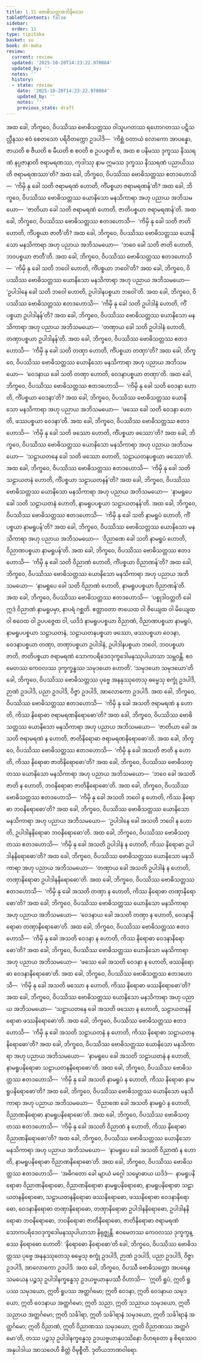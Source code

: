 ```yaml
---
title: 1.11 ဗောဓိသတ္တအဘိနိဝေသ
tableOfContents: false
sidebar:
  order: 11
type: tipitaka
basket: su
book: dn-maha
review:
  current: review
  updated: '2025-10-20T14:23:22.970084'
  updated_by: ''
  notes: ''
  history:
  - state: review
    date: '2025-10-20T14:23:22.970084'
    updated_by: ''
    notes: ''
    previous_state: draft
---
```



<DynamicBreadcrumb />


<ReviewStatus review={frontmatter.review} showDetails={true} />

<HypothesisAnnotation frontmatter={frontmatter} />

<Division number="57" book="dn-maha" e="ch" v="7" p="26">

<Paragraph number="112" book="dn-maha">
အထ ခေါ, ဘိက္ခဝေ, ဝိပဿိဿ ဗောဓိသတ္တဿ ဝါသူပဂတဿ ရဟောဂတဿ ပဋိသလ္လီနဿ ဧဝံ စေတသော ပရိဝိတက္ကော ဥဒပါဒိ—  ‘ကိစ္ဆံ ဝတာယံ လောကော အာပန္နော, ဇာယတိ စ ဇီယတိ စ မီယတိ စ စဝတိ စ ဥပပဇ္ဇတိ စ, အထ စ ပနိမဿ ဒုက္ခဿ နိဿရဏံ နပ္ပဇာနာတိ ဇရာမရဏဿ, ကုဒါဿု နာမ ဣမဿ ဒုက္ခဿ နိဿရဏံ ပညာယိဿတိ ဇရာမရဏဿာ’တိ?
</Paragraph>

<Paragraph number="113" book="dn-maha">
အထ ခေါ, ဘိက္ခဝေ, ဝိပဿိဿ ဗောဓိသတ္တဿ ဧတဒဟောသိ—  ‘ကိမှိ နု ခေါ သတိ ဇရာမရဏံ ဟောတိ, ကိံပစ္စယာ ဇရာမရဏန်’တိ? အထ ခေါ, ဘိက္ခဝေ, ဝိပဿိဿ ဗောဓိသတ္တဿ ယောနိသော မနသိကာရာ အဟု ပညာယ အဘိသမယော—  ‘ဇာတိယာ ခေါ သတိ ဇရာမရဏံ ဟောတိ, ဇာတိပစ္စယာ ဇရာမရဏန်’တိ.
</Paragraph>

<Paragraph number="114" book="dn-maha">
အထ ခေါ, ဘိက္ခဝေ, ဝိပဿိဿ ဗောဓိသတ္တဿ ဧတဒဟောသိ—  ‘ကိမှိ နု ခေါ သတိ ဇာတိ ဟောတိ, ကိံပစ္စယာ ဇာတီ’တိ? အထ ခေါ, ဘိက္ခဝေ, ဝိပဿိဿ ဗောဓိသတ္တဿ ယောနိသော မနသိကာရာ အဟု ပညာယ အဘိသမယော—  ‘ဘဝေ ခေါ သတိ ဇာတိ ဟောတိ, ဘဝပစ္စယာ ဇာတီ’တိ.
</Paragraph>

<Paragraph number="115" book="dn-maha">
အထ ခေါ, ဘိက္ခဝေ, ဝိပဿိဿ ဗောဓိသတ္တဿ ဧတဒဟောသိ—  ‘ကိမှိ နု ခေါ သတိ ဘဝေါ ဟောတိ, ကိံပစ္စယာ ဘဝေါ’တိ? အထ ခေါ, ဘိက္ခဝေ, ဝိပဿိဿ ဗောဓိသတ္တဿ ယောနိသော မနသိကာရာ အဟု ပညာယ အဘိသမယော—  ‘ဥပါဒါနေ ခေါ သတိ ဘဝေါ ဟောတိ, ဥပါဒါနပစ္စယာ ဘဝေါ’တိ.
</Paragraph>

<Paragraph number="116" book="dn-maha">
အထ ခေါ, ဘိက္ခဝေ, ဝိပဿိဿ ဗောဓိသတ္တဿ ဧတဒဟောသိ—  ‘ကိမှိ နု ခေါ သတိ ဥပါဒါနံ ဟောတိ, ကိံပစ္စယာ ဥပါဒါနန်’တိ? အထ ခေါ, ဘိက္ခဝေ, ဝိပဿိဿ ဗောဓိသတ္တဿ ယောနိသော မနသိကာရာ အဟု ပညာယ အဘိသမယော—  ‘တဏှာယ ခေါ သတိ ဥပါဒါနံ ဟောတိ, တဏှာပစ္စယာ ဥပါဒါနန်’တိ.
</Paragraph>

<Paragraph number="117" book="dn-maha">
အထ ခေါ, ဘိက္ခဝေ, ဝိပဿိဿ ဗောဓိသတ္တဿ ဧတဒဟောသိ—  ‘ကိမှိ နု ခေါ သတိ တဏှာ ဟောတိ, ကိံပစ္စယာ တဏှာ’တိ? အထ ခေါ, ဘိက္ခဝေ, ဝိပဿိဿ ဗောဓိသတ္တဿ ယောနိသော မနသိကာရာ အဟု ပညာယ အဘိသမယော—  ‘ဝေဒနာယ ခေါ သတိ တဏှာ ဟောတိ, ဝေဒနာပစ္စယာ တဏှာ’တိ.
</Paragraph>

<Paragraph number="118" book="dn-maha">
အထ ခေါ, ဘိက္ခဝေ, ဝိပဿိဿ ဗောဓိသတ္တဿ ဧတဒဟောသိ—  ‘ကိမှိ နု ခေါ သတိ ဝေဒနာ ဟောတိ, ကိံပစ္စယာ ဝေဒနာ’တိ? အထ ခေါ, ဘိက္ခဝေ, ဝိပဿိဿ ဗောဓိသတ္တဿ ယောနိသော မနသိကာရာ အဟု ပညာယ အဘိသမယော—  ‘ဖဿေ ခေါ သတိ ဝေဒနာ ဟောတိ, ဖဿပစ္စယာ ဝေဒနာ’တိ.
</Paragraph>

<Paragraph number="119" book="dn-maha">
အထ ခေါ, ဘိက္ခဝေ, ဝိပဿိဿ ဗောဓိသတ္တဿ ဧတဒဟောသိ—  ‘ကိမှိ နု ခေါ သတိ ဖဿော ဟောတိ, ကိံပစ္စယာ ဖဿော’တိ? အထ ခေါ, ဘိက္ခဝေ, ဝိပဿိဿ ဗောဓိသတ္တဿ ယောနိသော မနသိကာရာ အဟု ပညာယ အဘိသမယော—  ‘သဠာယတနေ ခေါ သတိ ဖဿော ဟောတိ, သဠာယတနပစ္စယာ ဖဿော’တိ.
</Paragraph>

<Paragraph number="120" book="dn-maha">
အထ ခေါ, ဘိက္ခဝေ, ဝိပဿိဿ ဗောဓိသတ္တဿ ဧတဒဟောသိ—  ‘ကိမှိ နု ခေါ သတိ သဠာယတနံ ဟောတိ, ကိံပစ္စယာ သဠာယတနန်’တိ? အထ ခေါ, ဘိက္ခဝေ, ဝိပဿိဿ ဗောဓိသတ္တဿ ယောနိသော မနသိကာရာ အဟု ပညာယ အဘိသမယော—  ‘နာမရူပေ ခေါ သတိ သဠာယတနံ ဟောတိ, နာမရူပပစ္စယာ သဠာယတနန်’တိ.
</Paragraph>

<Paragraph number="121" book="dn-maha">
အထ ခေါ, ဘိက္ခဝေ, ဝိပဿိဿ ဗောဓိသတ္တဿ ဧတဒဟောသိ—  ‘ကိမှိ နု ခေါ သတိ နာမရူပံ ဟောတိ, ကိံပစ္စယာ နာမရူပန်’တိ? အထ ခေါ, ဘိက္ခဝေ, ဝိပဿိဿ ဗောဓိသတ္တဿ ယောနိသော မနသိကာရာ အဟု ပညာယ အဘိသမယော—  ‘ဝိညာဏေ ခေါ သတိ နာမရူပံ ဟောတိ, ဝိညာဏပစ္စယာ နာမရူပန်’တိ.
</Paragraph>

<Paragraph number="122" book="dn-maha">
အထ ခေါ, ဘိက္ခဝေ, ဝိပဿိဿ ဗောဓိသတ္တဿ ဧတဒဟောသိ—  ‘ကိမှိ နု ခေါ သတိ ဝိညာဏံ ဟောတိ, ကိံပစ္စယာ ဝိညာဏန်’တိ? အထ ခေါ, ဘိက္ခဝေ, ဝိပဿိဿ ဗောဓိသတ္တဿ ယောနိသော မနသိကာရာ အဟု ပညာယ အဘိသမယော—  ‘နာမရူပေ ခေါ သတိ ဝိညာဏံ ဟောတိ, နာမရူပပစ္စယာ ဝိညာဏန်’တိ.
</Paragraph>

</Division>
<Division number="58" book="dn-maha" e="ch" v="7" p="27">

<Paragraph number="123" book="dn-maha">
အထ ခေါ, ဘိက္ခဝေ, ဝိပဿိဿ ဗောဓိသတ္တဿ ဧတဒဟောသိ—  ‘ပစ္စုဒါဝတ္တတိ ခေါ ဣဒံ ဝိညာဏံ နာမရူပမှာ, နာပရံ ဂစ္ဆတိ. ဧတ္တာဝတာ ဇာယေထ ဝါ ဇိယျေထ ဝါ မိယျေထ ဝါ စဝေထ ဝါ ဥပပဇ္ဇေထ ဝါ, ယဒိဒံ နာမရူပပစ္စယာ ဝိညာဏံ, ဝိညာဏပစ္စယာ နာမရူပံ, နာမရူပပစ္စယာ သဠာယတနံ, သဠာယတနပစ္စယာ ဖဿော, ဖဿပစ္စယာ ဝေဒနာ, ဝေဒနာပစ္စယာ တဏှာ, တဏှာပစ္စယာ ဥပါဒါနံ, ဥပါဒါနပစ္စယာ ဘဝေါ, ဘဝပစ္စယာ ဇာတိ, ဇာတိပစ္စယာ ဇရာမရဏံ သောကပရိဒေဝဒုက္ခဒေါမနဿုပါယာသာ သမ္ဘဝန္တိ. ဧဝမေတဿ ကေဝလဿ ဒုက္ခက္ခန္ဓဿ သမုဒယော ဟောတိ’.
</Paragraph>

</Division>
<Division number="59" book="dn-maha" e="ch" v="7" p="28">

<Paragraph number="124" book="dn-maha">
‘သမုဒယော သမုဒယော’တိ ခေါ, ဘိက္ခဝေ, ဝိပဿိဿ ဗောဓိသတ္တဿ ပုဗ္ဗေ အနနုဿုတေသု ဓမ္မေသု စက္ခုံ ဥဒပါဒိ, ဉာဏံ ဥဒပါဒိ, ပညာ ဥဒပါဒိ, ဝိဇ္ဇာ ဥဒပါဒိ, အာလောကော ဥဒပါဒိ.
</Paragraph>

</Division>
<Division number="60" book="dn-maha" e="ch" v="7" p="28">

<Paragraph number="125" book="dn-maha">
အထ ခေါ, ဘိက္ခဝေ, ဝိပဿိဿ ဗောဓိသတ္တဿ ဧတဒဟောသိ—  ‘ကိမှိ နု ခေါ အသတိ ဇရာမရဏံ န ဟောတိ, ကိဿ နိရောဓာ ဇရာမရဏနိရောဓော’တိ? အထ ခေါ, ဘိက္ခဝေ, ဝိပဿိဿ ဗောဓိသတ္တဿ ယောနိသော မနသိကာရာ အဟု ပညာယ အဘိသမယော—  ‘ဇာတိယာ ခေါ အသတိ ဇရာမရဏံ န ဟောတိ, ဇာတိနိရောဓာ ဇရာမရဏနိရောဓော’တိ.
</Paragraph>

<Paragraph number="126" book="dn-maha">
အထ ခေါ, ဘိက္ခဝေ, ဝိပဿိဿ ဗောဓိသတ္တဿ ဧတဒဟောသိ—  ‘ကိမှိ နု ခေါ အသတိ ဇာတိ န ဟောတိ, ကိဿ နိရောဓာ ဇာတိနိရောဓော’တိ? အထ ခေါ, ဘိက္ခဝေ, ဝိပဿိဿ ဗောဓိသတ္တဿ ယောနိသော မနသိကာရာ အဟု ပညာယ အဘိသမယော—  ‘ဘဝေ ခေါ အသတိ ဇာတိ န ဟောတိ, ဘဝနိရောဓာ ဇာတိနိရောဓော’တိ.
</Paragraph>

<Paragraph number="127" book="dn-maha">
အထ ခေါ, ဘိက္ခဝေ, ဝိပဿိဿ ဗောဓိသတ္တဿ ဧတဒဟောသိ—  ‘ကိမှိ နု ခေါ အသတိ ဘဝေါ န ဟောတိ, ကိဿ နိရောဓာ ဘဝနိရောဓော’တိ? အထ ခေါ, ဘိက္ခဝေ, ဝိပဿိဿ ဗောဓိသတ္တဿ ယောနိသော မနသိကာရာ အဟု ပညာယ အဘိသမယော—  ‘ဥပါဒါနေ ခေါ အသတိ ဘဝေါ န ဟောတိ, ဥပါဒါနနိရောဓာ ဘဝနိရောဓော’တိ.
</Paragraph>

<Paragraph number="128" book="dn-maha">
အထ ခေါ, ဘိက္ခဝေ, ဝိပဿိဿ ဗောဓိသတ္တဿ ဧတဒဟောသိ—  ‘ကိမှိ နု ခေါ အသတိ ဥပါဒါနံ န ဟောတိ, ကိဿ နိရောဓာ ဥပါဒါနနိရောဓော’တိ? အထ ခေါ, ဘိက္ခဝေ, ဝိပဿိဿ ဗောဓိသတ္တဿ ယောနိသော မနသိကာရာ အဟု ပညာယ အဘိသမယော—  ‘တဏှာယ ခေါ အသတိ ဥပါဒါနံ န ဟောတိ, တဏှာနိရောဓာ ဥပါဒါနနိရောဓော’တိ.
</Paragraph>

<Paragraph number="129" book="dn-maha">
အထ ခေါ, ဘိက္ခဝေ, ဝိပဿိဿ ဗောဓိသတ္တဿ ဧတဒဟောသိ—  ‘ကိမှိ နု ခေါ အသတိ တဏှာ န ဟောတိ, ကိဿ နိရောဓာ တဏှာနိရောဓော’တိ? အထ ခေါ, ဘိက္ခဝေ, ဝိပဿိဿ ဗောဓိသတ္တဿ ယောနိသော မနသိကာရာ အဟု ပညာယ အဘိသမယော—  ‘ဝေဒနာယ ခေါ အသတိ တဏှာ န ဟောတိ, ဝေဒနာနိရောဓာ တဏှာနိရောဓော’တိ.
</Paragraph>

<Paragraph number="130" book="dn-maha">
အထ ခေါ, ဘိက္ခဝေ, ဝိပဿိဿ ဗောဓိသတ္တဿ ဧတဒဟောသိ—  ‘ကိမှိ နု ခေါ အသတိ ဝေဒနာ န ဟောတိ, ကိဿ နိရောဓာ ဝေဒနာနိရောဓော’တိ? အထ ခေါ, ဘိက္ခဝေ, ဝိပဿိဿ ဗောဓိသတ္တဿ ယောနိသော မနသိကာရာ အဟု ပညာယ အဘိသမယော—  ‘ဖဿေ ခေါ အသတိ ဝေဒနာ န ဟောတိ, ဖဿနိရောဓာ ဝေဒနာနိရောဓော’တိ.
</Paragraph>

<Paragraph number="131" book="dn-maha">
အထ ခေါ, ဘိက္ခဝေ, ဝိပဿိဿ ဗောဓိသတ္တဿ ဧတဒဟောသိ—  ‘ကိမှိ နု ခေါ အသတိ ဖဿော န ဟောတိ, ကိဿ နိရောဓာ ဖဿနိရောဓော’တိ? အထ ခေါ, ဘိက္ခဝေ, ဝိပဿိဿ ဗောဓိသတ္တဿ ယောနိသော မနသိကာရာ အဟု ပညာယ အဘိသမယော—  ‘သဠာယတနေ ခေါ အသတိ ဖဿော န ဟောတိ, သဠာယတနနိရောဓာ ဖဿနိရောဓော’တိ.
</Paragraph>

<Paragraph number="132" book="dn-maha">
အထ ခေါ, ဘိက္ခဝေ, ဝိပဿိဿ ဗောဓိသတ္တဿ ဧတဒဟောသိ—  ‘ကိမှိ နု ခေါ အသတိ သဠာယတနံ န ဟောတိ, ကိဿ နိရောဓာ သဠာယတနနိရောဓော’တိ? အထ ခေါ, ဘိက္ခဝေ, ဝိပဿိဿ ဗောဓိသတ္တဿ ယောနိသော မနသိကာရာ အဟု ပညာယ အဘိသမယော—  ‘နာမရူပေ ခေါ အသတိ သဠာယတနံ န ဟောတိ, နာမရူပနိရောဓာ သဠာယတနနိရောဓော’တိ.
</Paragraph>

<Paragraph number="133" book="dn-maha">
အထ ခေါ, ဘိက္ခဝေ, ဝိပဿိဿ ဗောဓိသတ္တဿ ဧတဒဟောသိ—  ‘ကိမှိ နု ခေါ အသတိ နာမရူပံ န ဟောတိ, ကိဿ နိရောဓာ နာမရူပနိရောဓော’တိ? အထ ခေါ, ဘိက္ခဝေ, ဝိပဿိဿ ဗောဓိသတ္တဿ ယောနိသော မနသိကာရာ အဟု ပညာယ အဘိသမယော—  ‘ဝိညာဏေ ခေါ အသတိ နာမရူပံ န ဟောတိ, ဝိညာဏနိရောဓာ နာမရူပနိရောဓော’တိ.
</Paragraph>

<Paragraph number="134" book="dn-maha">
အထ ခေါ, ဘိက္ခဝေ, ဝိပဿိဿ ဗောဓိသတ္တဿ ဧတဒဟောသိ—  ‘ကိမှိ နု ခေါ အသတိ ဝိညာဏံ န ဟောတိ, ကိဿ နိရောဓာ ဝိညာဏနိရောဓော’တိ? အထ ခေါ, ဘိက္ခဝေ, ဝိပဿိဿ ဗောဓိသတ္တဿ ယောနိသော မနသိကာရာ အဟု ပညာယ အဘိသမယော—  ‘နာမရူပေ ခေါ အသတိ ဝိညာဏံ န ဟောတိ, နာမရူပနိရောဓာ ဝိညာဏနိရောဓော’တိ.
</Paragraph>

</Division>
<Division number="61" book="dn-maha" e="ch" v="7" p="30">

<Paragraph number="135" book="dn-maha">
အထ ခေါ, ဘိက္ခဝေ, ဝိပဿိဿ ဗောဓိသတ္တဿ ဧတဒဟောသိ—  ‘အဓိဂတော ခေါ မျာယံ မဂ္ဂေါ သမ္ဗောဓာယ ယဒိဒံ—  နာမရူပနိရောဓာ ဝိညာဏနိရောဓော, ဝိညာဏနိရောဓာ နာမရူပနိရောဓော, နာမရူပနိရောဓာ သဠာယတနနိရောဓော, သဠာယတနနိရောဓာ ဖဿနိရောဓော, ဖဿနိရောဓာ ဝေဒနာနိရောဓော, ဝေဒနာနိရောဓာ တဏှာနိရောဓော, တဏှာနိရောဓာ ဥပါဒါနနိရောဓော, ဥပါဒါနနိရောဓာ ဘဝနိရောဓော, ဘဝနိရောဓာ ဇာတိနိရောဓော, ဇာတိနိရောဓာ ဇရာမရဏံ သောကပရိဒေဝဒုက္ခဒေါမနဿုပါယာသာ နိရုဇ္ဈန္တိ. ဧဝမေတဿ ကေဝလဿ ဒုက္ခက္ခန္ဓဿ နိရောဓော ဟောတိ’.
</Paragraph>

</Division>
<Division number="62" book="dn-maha" e="ch" v="7" p="30">

<Paragraph number="136" book="dn-maha">
‘နိရောဓော နိရောဓော’တိ ခေါ, ဘိက္ခဝေ, ဝိပဿိဿ ဗောဓိသတ္တဿ ပုဗ္ဗေ အနနုဿုတေသု ဓမ္မေသု စက္ခုံ ဥဒပါဒိ, ဉာဏံ ဥဒပါဒိ, ပညာ ဥဒပါဒိ, ဝိဇ္ဇာ ဥဒပါဒိ, အာလောကော ဥဒပါဒိ.
</Paragraph>

</Division>
<Division number="63" book="dn-maha" e="ch" v="7" p="30">

<Paragraph number="137" book="dn-maha">
အထ ခေါ, ဘိက္ခဝေ, ဝိပဿီ ဗောဓိသတ္တော အပရေန သမယေန ပဉ္စသု ဥပါဒါနက္ခန္ဓေသု ဥဒယဗ္ဗယာနုပဿီ ဝိဟာသိ—  ‘ဣတိ ရူပံ, ဣတိ ရူပဿ သမုဒယော, ဣတိ ရူပဿ အတ္ထင်္ဂမော; ဣတိ ဝေဒနာ, ဣတိ ဝေဒနာယ သမုဒယော, ဣတိ ဝေဒနာယ အတ္ထင်္ဂမော; ဣတိ သညာ, ဣတိ သညာယ သမုဒယော, ဣတိ သညာယ အတ္ထင်္ဂမော; ဣတိ သင်္ခါရာ, ဣတိ သင်္ခါရာနံ သမုဒယော, ဣတိ သင်္ခါရာနံ အတ္ထင်္ဂမော; ဣတိ ဝိညာဏံ, ဣတိ ဝိညာဏဿ သမုဒယော, ဣတိ ဝိညာဏဿ အတ္ထင်္ဂမော’တိ, တဿ ပဉ္စသု ဥပါဒါနက္ခန္ဓေသု ဥဒယဗ္ဗယာနုပဿိနော ဝိဟရတော န စိရဿေဝ အနုပါဒါယ အာသဝေဟိ စိတ္တံ ဝိမုစ္စီတိ.

</Paragraph>
</Division>

<Paragraph number="138" type="center" book="dn-maha">
ဒုတိယဘာဏဝါရော.
</Paragraph>